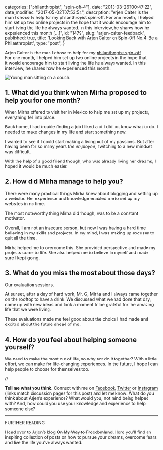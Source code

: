
  categories: ["philanthropist", "spin-off-4"],
  date: "2013-03-26T00:47:22",
  date_modified: "2017-05-02T07:53:54",
  description:
    "Arjen Calter is the man I chose to help for my philanthropist spin-off. For one month, I helped him set up two online projects in the hope that it would encourage him to start living the life he always wanted. In this interview, he shares how he experienced this month […]",
  id: "1479",
  slug: "arjen-calter-feedback",
  published: true,
  title: "Looking Back with Arjen Calter on Spin-Off No.4: Be a Philanthropist",
  type: "post",
};


Arjen Calter is the man I chose to help for my [philanthropist spin-off](/tsop/posts/philanthropist-month). For one month, I helped him set up two online projects in the hope that it would encourage him to start living the life he always wanted. In this interview, he shares how he experienced this month.

![Young man sitting on a couch.](/pages/tsop/posts/arjen-calter-feedback/arjen-calter_1c.png)

## 1. What did you think when Mirha proposed to help you for one month?

When Mirha offered to visit her in Mexico to help me set up my projects, everything fell into place.

Back home, I had trouble finding a job I liked and I did not know what to do. I needed to make changes in my life and start something new.

I wanted to see if I could start making a living out of my passions. But after having been for so many years _the employee_, switching to a new mindset was difficult.

With the help of a good friend though, who was already living her dreams, I hoped it would be much easier.

## 2. How did Mirha manage to help you?

There were many practical things Mirha knew about blogging and setting up a website. Her experience and knowledge enabled me to set up my websites in no time.

The most noteworthy thing Mirha did though, was to be a constant motivator.

Overall, I am not an insecure person, but now I was having a hard time believing in my skills and projects. In my mind, I was making up excuses to quit all the time.

Mirha helped me to overcome this. She provided perspective and made my projects come to life. She also helped me to believe in myself and made sure I kept going.

## 3. What do you miss the most about those days?

Our evaluation sessions.

At sunset, after a day of hard work, Mr. G, Mirha and I always came together on the rooftop to have a drink. We discussed what we had done that day, came up with new ideas and took a moment to be grateful for the amazing life that we were living.

These evaluations made me feel good about the choice I had made and excited about the future ahead of me.

## 4. How do you feel about helping someone yourself?

We need to make the most out of life, so why not do it together? With a little effort, we can make for life-changing experiences. In the future, I hope I can help people to choose for themselves too.

//

**Tell me what you think.** Connect with me on [Facebook](https://www.facebook.com/thespinoffproject/photos/a.836156073082946.1073741831.443190319046192/837177606314126/), [Twitter](https://twitter.com/mirhamasala/status/527474928300589057) or [Instagram](http://instagram.com/p/vdSMuUEyHv/) (links match discussion pages for this post) and let me know: What do you think about Arjen’s experience? What would you, not mind being helped with? And, how could you use your knowledge and experience to help someone else?

---

FURTHER READING

Head over to Arjen’s blog ~~On My Way to Freedomland~~. Here you’ll find an inspiring collection of posts on how to pursue your dreams, overcome fears and live the life you’ve always wanted.
